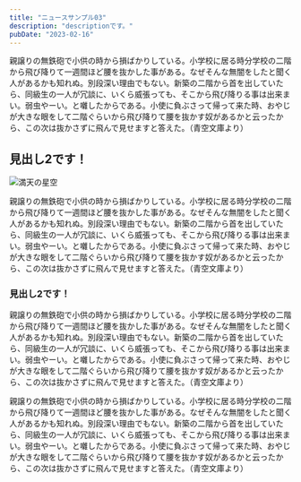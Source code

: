 ```yaml
---
title: "ニュースサンプル03"
description: "descriptionです。"
pubDate: "2023-02-16"
---
```


親譲りの無鉄砲で小供の時から損ばかりしている。小学校に居る時分学校の二階から飛び降りて一週間ほど腰を抜かした事がある。なぜそんな無闇をしたと聞く人があるかも知れぬ。別段深い理由でもない。新築の二階から首を出していたら、同級生の一人が冗談に、いくら威張っても、そこから飛び降りる事は出来まい。弱虫やーい。と囃したからである。小使に負ぶさって帰って来た時、おやじが大きな眼をして二階ぐらいから飛び降りて腰を抜かす奴があるかと云ったから、この次は抜かさずに飛んで見せますと答えた。（青空文庫より）

## 見出し2です！

![満天の星空](./sample.png)

親譲りの無鉄砲で小供の時から損ばかりしている。小学校に居る時分学校の二階から飛び降りて一週間ほど腰を抜かした事がある。なぜそんな無闇をしたと聞く人があるかも知れぬ。別段深い理由でもない。新築の二階から首を出していたら、同級生の一人が冗談に、いくら威張っても、そこから飛び降りる事は出来まい。弱虫やーい。と囃したからである。小使に負ぶさって帰って来た時、おやじが大きな眼をして二階ぐらいから飛び降りて腰を抜かす奴があるかと云ったから、この次は抜かさずに飛んで見せますと答えた。（青空文庫より）

### 見出し2です！

親譲りの無鉄砲で小供の時から損ばかりしている。小学校に居る時分学校の二階から飛び降りて一週間ほど腰を抜かした事がある。なぜそんな無闇をしたと聞く人があるかも知れぬ。別段深い理由でもない。新築の二階から首を出していたら、同級生の一人が冗談に、いくら威張っても、そこから飛び降りる事は出来まい。弱虫やーい。と囃したからである。小使に負ぶさって帰って来た時、おやじが大きな眼をして二階ぐらいから飛び降りて腰を抜かす奴があるかと云ったから、この次は抜かさずに飛んで見せますと答えた。（青空文庫より）

親譲りの無鉄砲で小供の時から損ばかりしている。小学校に居る時分学校の二階から飛び降りて一週間ほど腰を抜かした事がある。なぜそんな無闇をしたと聞く人があるかも知れぬ。別段深い理由でもない。新築の二階から首を出していたら、同級生の一人が冗談に、いくら威張っても、そこから飛び降りる事は出来まい。弱虫やーい。と囃したからである。小使に負ぶさって帰って来た時、おやじが大きな眼をして二階ぐらいから飛び降りて腰を抜かす奴があるかと云ったから、この次は抜かさずに飛んで見せますと答えた。（青空文庫より）
